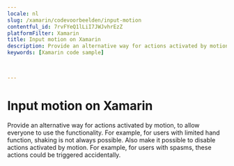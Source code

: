 ```yaml
---
locale: nl
slug: /xamarin/codevoorbeelden/input-motion
contentful_id: 7rvFYeQ1lLiI7JWJvhrEzZ
platformFilter: Xamarin
title: Input motion on Xamarin
description: Provide an alternative way for actions activated by motion, to allow everyone to use the functionality.
keywords: [Xamarin code sample]


	
---
```


# Input motion on Xamarin

Provide an alternative way for actions activated by motion, to allow everyone to use the functionality. For example, for users with limited hand function, shaking is not always possible. Also make it possible to disable actions activated by motion. For example, for users with spasms, these actions could be triggered accidentally.

<CodeSample id="input-motion" locale="nl" platform="xamarin"/>